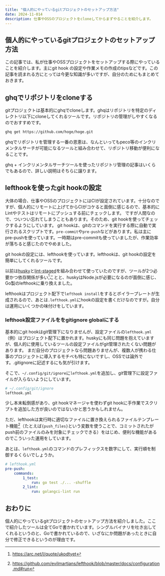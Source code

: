 ```yaml
---
title: "個人的にやっているgitプロジェクトのセットアップ方法"
date: 2024-11-014
description: 仕事やOSSのプロジェクトをcloneしてからまずやることを紹介します。
---
```


## 個人的にやっているgitプロジェクトのセットアップ方法

この記事では、私が仕事やOSSプロジェクトをセットアップする際にやっていることを紹介します。主にgit hook の設定や作業メモの作成のtipsなどです。この記事を読まれる方にとっては今更な知識が多いですが、自分のためにもまとめておきます。

## ghqでリポジトリをcloneする
gitプロジェクトは基本的にghqでcloneします。ghqはリポジトリを特定のディレクトリ以下にcloneしてくれるツールです。リポジトリの管理がしやすくなるのでおすすめです。

<ExternalOgp url="https://github.com/x-motemen/ghq" />

```bash
ghq get https://github.com/hoge/hoge.git
```

ghqでリポジトリを管理する一番の恩恵は、なんといってもpeco等のインクリメンタルサーチが可能になるツールと組み合わせて、リポジトリ移動が便利になることです。


ghq + インクリメンタルサーチツールを使ったリポジトリ管理の記事はいくらでもあるので、詳しい説明はそちらに譲ります。

<ExternalOgp url="https://zenn.dev/oreo2990/articles/13c80cf34a95af" />


## lefthookを使ったgit hookの設定
大体の場合、仕事やOSSのプロジェクトにはCIが設定されています。十分なのですが、個人的にリモートに上げてからCIがコケると面倒に感じるので、基本的にLintやテストはリモートにプッシュする前にチェックします。
ですが人間なので、ついつい忘れてしまうこともあります。そのため、git hookを使ってチェックするようにしています。
git hookは、gitのコマンドを実行する際に自動で実行されるスクリプトです。`pre-commit`や`pre-push`などがあります。私は主にpre-pushを使っています。一時期はpre-commitも使っていましたが、作業効率が落ちると感じたのでやめました。


git hookの設定には、lefthookを使っています。lefthookは、git hookの設定を簡単にしてくれるツールです。
<ExternalOgp url="https://github.com/evilmartians/lefthook?tab=readme-ov-file" />

以前は[husky](https://typicode.github.io/husky/)と[lint-staged](https://github.com/lint-staged/lint-staged)を組み合わせて使っていたのですが、ツールが2つ必要かつ依存関係が多い[^1]ことと、huskyはNode.jsが必要になるのが面倒に感じ、Go製のlefthookに乗り換えました。


lefthookはプロジェクト配下で`lefthook install`をするとボイラープレートが生成されるので、あとは`.lefthook.yml`にhookの設定を書くだけなのですが。自分は運用にいくつかの味付けをしています。

### lefthook設定ファイルををgitignore globalにする
基本的にgit hookはgit管理下になりませんが、設定ファイルの`lefthook.yml`（例）はプロジェクト配下に置かれます。huskyにも同じ問題を抱えていますが、個人的に使用しているツールの設定ファイルがgit管理されたくない問題があります。
まだ自分のプロジェクトなら問題ありませんが、複数人が携わる仕事のプロジェクトに導入するモチベも特にないですし、OSSでは論外です。.gitignoreに記述するにも気が引けます。


そこで、`~/.config/git/ignore`に`lefthook.yml`を追加し、git管理下に設定ファイルが入らないようにしています。

```bash
# ~/.config/git/ignore
lefthook.yml
```

少し本末転倒感があり、git hookマネージャを使わずgit hookに手作業でスクリプトを追加した方が良いのではないかと思うかもしれません。


ただ、lefthookは実行時に適切なファイルに置き換えられるファイルテンプレート機能[^2]（たとえば`{push_files}`という変数を使うことで、コミットされたがpush前のファイルのみを対象にチェックできる）をはじめ、便利な機能があるのでこういった運用をしています。


あとは、`lefthook.yml`のコマンドのプレフィックスを数字にして、実行順を制御するくらいでしょうか。
```yml
# lefthook.yml
pre-push:
	commands:
		1_test:
			run: go test ./... -shuffle
		2_lint:
			run: golangci-lint run
```

## おわりに
個人的にやっているgitプロジェクトのセットアップ方法を紹介しました。ここで紹介したツールは全てGoで書かれています。シングルバイナリを吐き出してくれるというのと、Goで書かれているので、いざなにか問題があったときに自分で修正できるというのが理由です。

[^1]: https://arc.net/l/quote/ukodtyet
[^2]: https://github.com/evilmartians/lefthook/blob/master/docs/configuration.md#run
